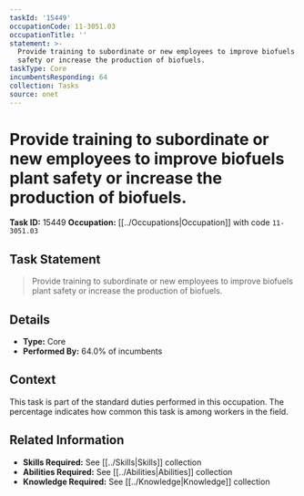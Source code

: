```yaml
---
taskId: '15449'
occupationCode: 11-3051.03
occupationTitle: ''
statement: >-
  Provide training to subordinate or new employees to improve biofuels plant
  safety or increase the production of biofuels.
taskType: Core
incumbentsResponding: 64
collection: Tasks
source: onet
---
```

# Provide training to subordinate or new employees to improve biofuels plant safety or increase the production of biofuels.

**Task ID:** 15449
**Occupation:** [[../Occupations|Occupation]] with code `11-3051.03`

## Task Statement

> Provide training to subordinate or new employees to improve biofuels plant safety or increase the production of biofuels.

## Details

- **Type:** Core
- **Performed By:** 64.0% of incumbents

## Context

This task is part of the standard duties performed in this occupation. The percentage indicates how common this task is among workers in the field.

## Related Information

- **Skills Required:** See [[../Skills|Skills]] collection
- **Abilities Required:** See [[../Abilities|Abilities]] collection
- **Knowledge Required:** See [[../Knowledge|Knowledge]] collection
